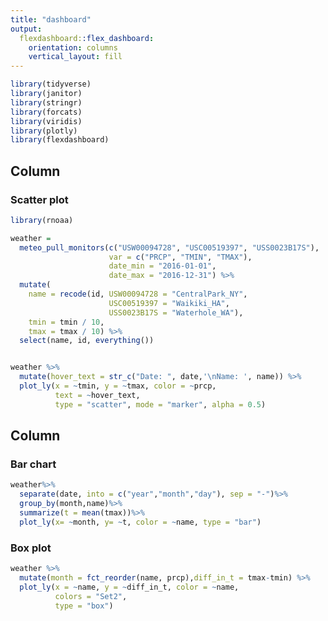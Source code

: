 ```yaml
---
title: "dashboard"
output: 
  flexdashboard::flex_dashboard:
    orientation: columns
    vertical_layout: fill
---
```


```r
library(tidyverse)
library(janitor)
library(stringr)
library(forcats)
library(viridis)
library(plotly)
library(flexdashboard)
```

Column {data-width=650}
-----------------------------------------------------------------------
### Scatter plot
```r
library(rnoaa)

weather = 
  meteo_pull_monitors(c("USW00094728", "USC00519397", "USS0023B17S"),
                      var = c("PRCP", "TMIN", "TMAX"), 
                      date_min = "2016-01-01",
                      date_max = "2016-12-31") %>%
  mutate(
    name = recode(id, USW00094728 = "CentralPark_NY", 
                      USC00519397 = "Waikiki_HA",
                      USS0023B17S = "Waterhole_WA"),
    tmin = tmin / 10,
    tmax = tmax / 10) %>%
  select(name, id, everything())



```

```r
weather %>% 
  mutate(hover_text = str_c("Date: ", date,'\nName: ', name)) %>% 
  plot_ly(x = ~tmin, y = ~tmax, color = ~prcp,
          text = ~hover_text,
          type = "scatter", mode = "marker", alpha = 0.5)
```

Column {data-width=350}
-----------------------------------------------------------------------
### Bar chart

```r
weather%>%
  separate(date, into = c("year","month","day"), sep = "-")%>%
  group_by(month,name)%>%
  summarize(t = mean(tmax))%>%
  plot_ly(x= ~month, y= ~t, color = ~name, type = "bar")
```


### Box plot

```r
weather %>%
  mutate(month = fct_reorder(name, prcp),diff_in_t = tmax-tmin) %>%
  plot_ly(x = ~name, y = ~diff_in_t, color = ~name,
          colors = "Set2",
          type = "box") 
```



